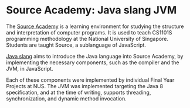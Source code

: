 # Source Academy: Java slang JVM

<GithubLink link="https://github.com/source-academy/java-slang" />

The [Source Academy](https://sourceacademy.org) is a learning environment for studying the structure and interpretation of computer programs.
It is used to teach CS1101S programming methodology at the National University of Singapore. Students are taught Source, a sublanguage of JavaScript.

[Java slang](https://github.com/source-academy/java-slang) aims to introduce the Java language into Source Academy, by implementing the necessary components,
such as the compiler and the JVM, in JavaScript.

Each of these components were implemented by individual Final Year Projects at NUS. The JVM was implemented targeting the Java 8 specification, and at the time of writing,
supports threading, synchronization, and dynamic method invocation.

